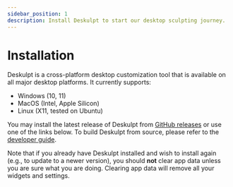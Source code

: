 ```yaml
---
sidebar_position: 1
description: Install Deskulpt to start our desktop sculpting journey.
---
```



# Installation

Deskulpt is a cross-platform desktop customization tool that is available on all major
desktop platforms. It currently supports:

- Windows (10, 11)
- MacOS (Intel, Apple Silicon)
- Linux (X11, tested on Ubuntu)

You may install the latest release of Deskulpt from [GitHub releases](https://github.com/CSCI-SHU-410-SE-Project/Deskulpt/releases)
or use one of the links below. To build Deskulpt from source, please refer to the
[developer guide](/development/developer-guide/contributing-code#building-from-source).

<InstallationGrid />

Note that if you already have Deskulpt installed and wish to install again (e.g., to
update to a newer version), you should **not** clear app data unless you are sure what
you are doing. Clearing app data will remove all your widgets and settings.
